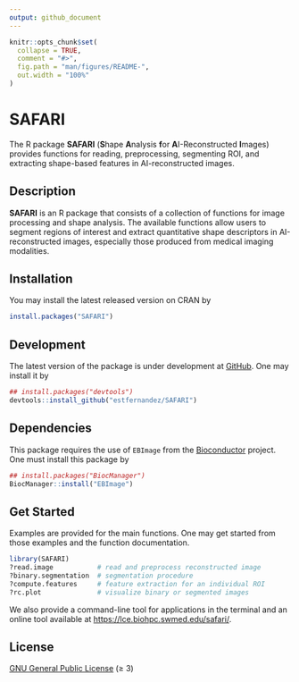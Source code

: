 ```yaml
---
output: github_document
---
```


<!-- README.md is generated from README.Rmd. Please edit that file -->

```r
knitr::opts_chunk$set(
  collapse = TRUE,
  comment = "#>",
  fig.path = "man/figures/README-",
  out.width = "100%"
)
```

# SAFARI

<!-- badges: start -->
<!-- badges: end -->

The R package **SAFARI** (**S**hape **A**nalysis **f**or **A**I-Reconstructed **I**mages) provides functions for reading, preprocessing, segmenting ROI, and extracting shape-based features in AI-reconstructed images.

## Description

**SAFARI** is an R package that consists of a collection of functions for 
image processing and shape analysis. The available functions allow users to 
segment regions of interest and extract quantitative shape descriptors in 
AI-reconstructed images, especially those produced from medical imaging 
modalities. 

## Installation

You may install the latest released version on CRAN by

```r
install.packages("SAFARI")
```

## Development

The latest version of the package is under development at [GitHub](https://github.com/estfernandez/SAFARI). One may install it by 

```r
## install.packages("devtools")
devtools::install_github("estfernandez/SAFARI")
```

## Dependencies

This package requires the use of `EBImage` from the
[Bioconductor](https://bioconductor.org/packages/release/bioc/html/EBImage.html)
project. One must install this package by

```r
## install.packages("BiocManager")
BiocManager::install("EBImage")
```

## Get Started

Examples are provided for the main functions. One may get started from those examples and the function documentation.

```r
library(SAFARI)
?read.image           # read and preprocess reconstructed image
?binary.segmentation  # segmentation procedure
?compute.features     # feature extraction for an individual ROI
?rc.plot              # visualize binary or segmented images
```

We also provide a command-line tool for applications in the terminal and an online tool available at <https://lce.biohpc.swmed.edu/safari/>.

## License

[GNU General Public License](https://www.gnu.org/licenses/) (≥ 3)
